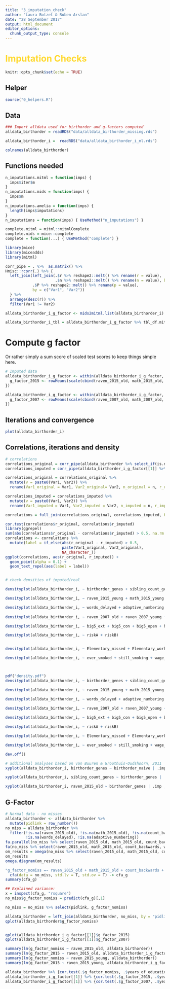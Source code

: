 ```yaml
---
title: "3_imputation_check"
author: "Laura Botzet & Ruben Arslan"
date: "28 September 2017"
output: html_document
editor_options: 
  chunk_output_type: console
---
```


# <span style="color:#FFD92F">Imputation Checks</span> {.tabset}

```r
knitr::opts_chunk$set(echo = TRUE)
```

## Helper
```r
source("0_helpers.R")
```


## Data
```r
### Import alldata used for birthorder and g-factors computed
alldata_birthorder = readRDS("data/alldata_birthorder_missing.rds")

alldata_birthorder_i =  readRDS("data/alldata_birthorder_i_ml.rds")

colnames(alldata_birthorder)
```


## Functions needed

```r

n_imputations.mitml = function(imps) {
  imps$iter$m
}
n_imputations.mids = function(imps) {
  imps$m
}
n_imputations.amelia = function(imps) {
  length(imps$imputations)
}
n_imputations = function(imps) { UseMethod("n_imputations") }

complete.mitml = mitml::mitmlComplete
complete.mids = mice::complete
complete = function(...) { UseMethod("complete") }

library(mice)
library(miceadds)
library(mitml)

corr_pipe = . %>%  as.matrix() %>% 
Hmisc::rcorr(.) %>% {
  left_join(left_join(.$r %>% reshape2::melt() %>% rename(r = value), 
                      .$n %>% reshape2::melt() %>% rename(n = value), by = c("Var1", "Var2")),
            .$P %>% reshape2::melt() %>% rename(p = value), 
            by = c("Var1", "Var2"))
  } %>% 
  arrange(desc(r)) %>% 
  filter(Var1 != Var2)

alldata_birthorder_i_g_factor <- mids2mitml.list(alldata_birthorder_i)

alldata_birthorder_i_tbl = alldata_birthorder_i_g_factor %>% tbl_df.mitml.list

```


# Compute g factor
Or rather simply a sum score of scaled test scores to keep things simple here.

```r

# Imputed data
alldata_birthorder_i_g_factor <- within(alldata_birthorder_i_g_factor, {
  g_factor_2015 <- rowMeans(scale(cbind(raven_2015_old, math_2015_old, count_backwards,  words_delayed, adaptive_numbering)))
})

alldata_birthorder_i_g_factor <- within(alldata_birthorder_i_g_factor, {
  g_factor_2007 <- rowMeans(scale(cbind(raven_2007_old, math_2007_old, count_backwards,  words_delayed, adaptive_numbering)))
})
```

## Iterations and convergence

```r
plot(alldata_birthorder_i)
```

## Correlations, iterations and density {.active}
```r
# correlations
correlations_original = corr_pipe(alldata_birthorder %>% select_if(is.numeric))
correlations_imputed = corr_pipe(alldata_birthorder_i_g_factor[[1]] %>% select_if(is.numeric))

correlations_original = correlations_original %>%
  mutate(v = paste0(Var1, Var2)) %>%
  rename(Var1_original = Var1, Var2_original= Var2, n_original = n, r_original = r, p_original = p)

correlations_imputed = correlations_imputed %>%
  mutate(v = paste0(Var1, Var2)) %>%
  rename(Var1_imputed = Var1, Var2_imputed = Var2, n_imputed = n, r_imputed = r, p_imputed = p)

correlations = full_join(correlations_original, correlations_imputed, by = "v")

cor.test(correlations$r_original, correlations$r_imputed)
library(ggrepel)
sum(abs(correlations$r_original - correlations$r_imputed) > 0.5, na.rm = T)
correlations <- correlations %>% 
  mutate(label = if_else(abs(r_original - r_imputed) > 0.5, 
                         paste(Var1_original, Var2_original),
                         NA_character_))
ggplot(correlations, aes(r_original, r_imputed)) +
  geom_point(alpha = 0.1) + 
  geom_text_repel(aes(label = label))


# check densities of imputed/real

densityplot(alldata_birthorder_i, ~ birthorder_genes + sibling_count_genes + birthorder_naive)

densityplot(alldata_birthorder_i, ~ raven_2015_young + math_2015_young + raven_2015_old + math_2015_old)

densityplot(alldata_birthorder_i, ~ words_delayed + adaptive_numbering + count_backwards)
            
densityplot(alldata_birthorder_i, ~ raven_2007_old + raven_2007_young + math_2007_young + math_2007_old)

densityplot(alldata_birthorder_i, ~ big5_ext + big5_con + big5_open + big5_neu + big5_agree)

densityplot(alldata_birthorder_i, ~ riskA + riskB)


densityplot(alldata_birthorder_i, ~ Elementary_missed + Elementary_worked + attended_school + years_of_education + Self_employed)

densityplot(alldata_birthorder_i, ~ ever_smoked + still_smoking + wage_last_month_log + wage_last_year_log)



pdf("density.pdf")
densityplot(alldata_birthorder_i, ~ birthorder_genes + sibling_count_genes + birthorder_naive)

densityplot(alldata_birthorder_i, ~ raven_2015_young + math_2015_young + raven_2015_old + math_2015_old)

densityplot(alldata_birthorder_i, ~ words_delayed + adaptive_numbering + count_backwards)
            
densityplot(alldata_birthorder_i, ~ raven_2007_old + raven_2007_young + math_2007_young + math_2007_old)

densityplot(alldata_birthorder_i, ~ big5_ext + big5_con + big5_open + big5_neu + big5_agree)

densityplot(alldata_birthorder_i, ~ riskA + riskB)

densityplot(alldata_birthorder_i, ~ Elementary_missed + Elementary_worked + attended_school + years_of_education + Self_employed)

densityplot(alldata_birthorder_i, ~ ever_smoked + still_smoking + wage_last_month_log + wage_last_year_log)

dev.off()

# additional analyses based on van Buuren & Groothuis-Oudshoorn, 2011
xyplot(alldata_birthorder_i, birthorder_genes ~ birthorder_naive | .imp , pch = 20, cex = 1.4)

xyplot(alldata_birthorder_i, sibling_count_genes ~ birthorder_genes | .imp , pch = 20, cex = 1.4)

xyplot(alldata_birthorder_i, raven_2015_old ~ birthorder_genes | .imp , pch = 20, cex = 1.4)

```


## G-Factor
```r
# Normal data - no misses
alldata_birthorder <- alldata_birthorder %>%
  mutate(pidlink = row_number())
no_miss = alldata_birthorder %>%
  filter(!is.na(raven_2015_old), !is.na(math_2015_old), !is.na(count_backwards),
         !is.na(words_delayed), !is.na(adaptive_numbering))
fa.parallel(no_miss %>% select(raven_2015_old, math_2015_old, count_backwards, words_delayed, adaptive_numbering) %>% data.frame())
fa(no_miss %>% select(raven_2015_old, math_2015_old, count_backwards, words_delayed, adaptive_numbering) %>% data.frame(), nfactors = 1)
om_results = omega(no_miss %>% select(raven_2015_old, math_2015_old, count_backwards, words_delayed, adaptive_numbering) %>% data.frame(), nfactors = 1, sl = F)
om_results
omega.diagram(om_results)

"g_factor_nomiss =~ raven_2015_old + math_2015_old + count_backwards +  words_delayed + adaptive_numbering" %>%
  cfa(data = no_miss, std.lv = T, std.ov = T) -> cfa_g
summary(cfa_g)

## Explained variance:
x = inspect(cfa_g, "rsquare")
no_miss$g_factor_nomiss = predict(cfa_g)[,1]

no_miss = no_miss %>% select(pidlink, g_factor_nomiss)

alldata_birthorder = left_join(alldata_birthorder, no_miss, by = "pidlink")
qplot(alldata_birthorder$g_factor_nomiss)


qplot(alldata_birthorder_i_g_factor[[1]]$g_factor_2015)
qplot(alldata_birthorder_i_g_factor[[1]]$g_factor_2007)

summary(lm(g_factor_nomiss ~ raven_2015_old, alldata_birthorder))
summary(lm(g_factor_2015 ~ raven_2015_old, alldata_birthorder_i_g_factor[[1]]))
summary(lm(g_factor_nomiss ~ raven_2015_young, alldata_birthorder))
summary(lm(g_factor_2015 ~ raven_2015_young, alldata_birthorder_i_g_factor[[1]]))

alldata_birthorder %>% {cor.test(.$g_factor_nomiss, .$years_of_education)}
alldata_birthorder_i_g_factor[[1]] %>% {cor.test(.$g_factor_2015, .$years_of_education)}
alldata_birthorder_i_g_factor[[1]] %>% {cor.test(.$g_factor_2007, .$years_of_education)}
```
